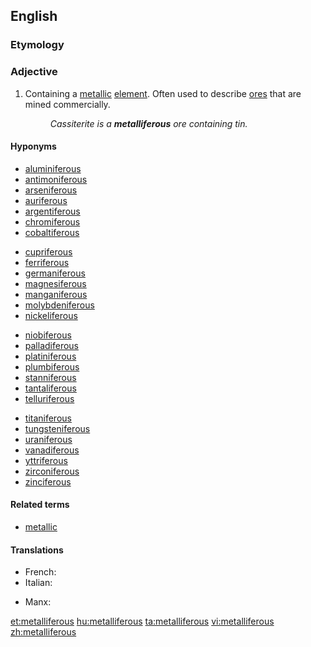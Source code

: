 ==English==

===Etymology===
{{suffix|metal|ferous|alt2=iferous}}

===Adjective===
{{en-adj}}

# {{context|metallurgy|lang=en}} Containing a [[metal]]lic [[element]]. Often used to describe [[ore]]s that are mined commercially.
#: ''Cassiterite is a '''metalliferous''' ore containing tin.''

====Hyponyms====
{{top4}}
*[[aluminiferous]]
*[[antimoniferous]]
*[[arseniferous]]
*[[auriferous]]
*[[argentiferous]]
*[[chromiferous]]
*[[cobaltiferous]]
{{mid4}}
*[[cupriferous]]
*[[ferriferous]]
*[[germaniferous]]
*[[magnesiferous]]
*[[manganiferous]]
*[[molybdeniferous]]
*[[nickeliferous]]
{{mid4}}
*[[niobiferous]]
*[[palladiferous]]
*[[platiniferous]]
*[[plumbiferous]]
*[[stanniferous]]
*[[tantaliferous]]
*[[telluriferous]]
{{mid4}}
*[[titaniferous]]
*[[tungsteniferous]]
*[[uraniferous]]
*[[vanadiferous]]
*[[yttriferous]]
*[[zirconiferous]]
*[[zinciferous]]
{{bottom}}

====Related terms====
*[[metallic]]

====Translations====
{{trans-top|containing a metallic element}}
* French: {{t+|fr|métallifère}}
* Italian: {{t|it|metallifero}}
{{trans-mid}}
* Manx: {{t|gv|meainagh}}
{{trans-bottom}}

[[et:metalliferous]]
[[hu:metalliferous]]
[[ta:metalliferous]]
[[vi:metalliferous]]
[[zh:metalliferous]]